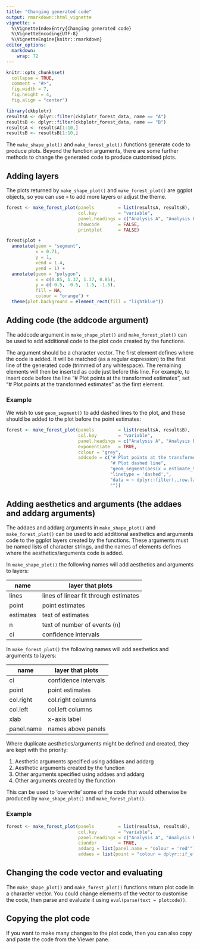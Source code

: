```yaml
---
title: "Changing generated code"
output: rmarkdown::html_vignette
vignette: >
  %\VignetteIndexEntry{Changing generated code}
  %\VignetteEncoding{UTF-8}
  %\VignetteEngine{knitr::rmarkdown}
editor_options: 
  markdown: 
    wrap: 72
---
```


```r
knitr::opts_chunk$set(
  collapse = TRUE,
  comment = "#>",
  fig.width = 7,
  fig.height = 4,
  fig.align = "center")
```

```r
library(ckbplotr)
resultsA <- dplyr::filter(ckbplotr_forest_data, name == "A")
resultsB <- dplyr::filter(ckbplotr_forest_data, name == "B")
resultsA <- resultsA[1:10,]
resultsB <- resultsB[1:10,]
```

The `make_shape_plot()` and `make_forest_plot()` functions generate code to produce plots. Beyond the function arguments, there are some further methods to change the generated code to produce customised plots.

## Adding layers
The plots returned by `make_shape_plot()` and `make_forest_plot()` are ggplot objects, so you can use `+` to add more layers or adjust the theme.

```r
forest <- make_forest_plot(panels         = list(resultsA, resultsB),
                           col.key        = "variable",
                           panel.headings = c("Analysis A", "Analysis B"),
                           showcode       = FALSE,
                           printplot      = FALSE)

forest$plot +
  annotate(geom = "segment",
           x = 0.71,
           y = 1,
           xend = 1.4,
           yend = 1) +
  annotate(geom = "polygon",
           x = c(0.85, 1.37, 1.37, 0.85),
           y = c(-0.5, -0.5, -1.5, -1.5),
           fill = NA,
           colour = "orange") +
  theme(plot.background = element_rect(fill = "lightblue"))
```


## Adding code (the addcode argument)
The addcode argument in `make_shape_plot()` and `make_forest_plot()` can be used to add additional code to the plot code created by the functions.

The argument should be a character vector. The first element defines where the code is added. It will be matched (as a regular expression) to the first line of the generated code (trimmed of any whitespace). The remaining elements will then be inserted as code just before this line. For example, to insert code before the line "# Plot points at the transformed estimates", set "# Plot points at the transformed estimates" as the first element.

### Example
We wish to use `geom_segment()` to add dashed lines to the plot, and these should be added to the plot before the point estimates:
```r
forest <- make_forest_plot(panels         = list(resultsA, resultsB),
                           col.key        = "variable",
                           panel.headings = c("Analysis A", "Analysis B"),
                           exponentiate   = TRUE,
                           colour = "grey",
                           addcode = c("# Plot points at the transformed estimates",
                                       "# Plot dashed line",
                                       "geom_segment(aes(x = estimate_transformed, xend = estimate_transformed, y= -row, yend = -1),",
                                       "linetype = 'dashed',",
                                       "data = ~ dplyr::filter(.,row.label=='nmr_s_vldl_tg')) +",
                                       ""))
```


## Adding aesthetics and arguments (the addaes and addarg arguments)
The addaes and addarg arguments in `make_shape_plot()` and `make_forest_plot()` can be used to add additional aesthetics and arguments code to the ggplot layers created by the functions. These arguments must be named lists of character strings, and the names of elements defines where the aesthetics/arguments code is added.

In `make_shape_plot()`  the following names will add aesthetics and arguments to layers:

| name      | layer that plots                      |
|-----------|---------------------------------------|
| lines     | lines of linear fit through estimates |
| point     | point estimates                       |
| estimates | text of estimates                     |
| n         | text of number of events (n)          |
| ci        | confidence intervals                  |

In `make_forest_plot()` the following names will add aesthetics and arguments to layers:

| name       | layer that plots     |
|------------|----------------------|
| ci         | confidence intervals |
| point      | point estimates      |
| col.right  | col.right columns    |
| col.left   | col.left columns     |
| xlab       | x-axis label         |
| panel.name | names above panels   |

Where duplicate aesthetics/arguments might be defined and created, they are kept with the priority: 

1. Aesthetic arguments specified using addaes and addarg
2. Aesthetic arguments created by the function
3. Other arguments specified using addaes and addarg
4. Other arguments created by the function

This can be used to 'overwrite' some of the code that would otherwise be produced by `make_shape_plot()` and `make_forest_plot()`.

### Example
```r
forest <- make_forest_plot(panels         = list(resultsA, resultsB),
                           col.key        = "variable",
                           panel.headings = c("Analysis A", "Analysis B"),
                           ciunder        = TRUE,
                           addarg = list(panel.name = "colour = 'red'"),
                           addaes = list(point = "colour = dplyr::if_else(estimate_transformed > 1.01, 'orange', 'grey')"))
```


## Changing the code vector and evaluating
The `make_shape_plot()` and `make_forest_plot()` functions return plot code in a character vector. You could change elements of the vector to customise the code, then parse and evaluate it using `eval(parse(text = plotcode))`.


## Copying the plot code
If you want to make many changes to the plot code, then you can also copy and paste the code from the Viewer pane.
